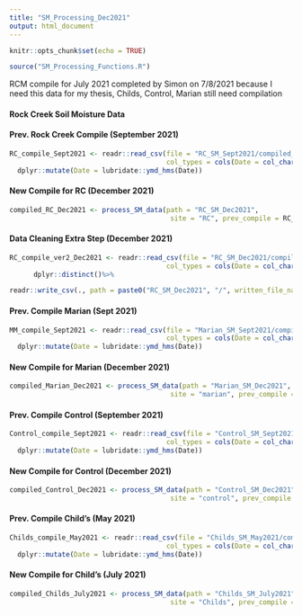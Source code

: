 ```yaml
---
title: "SM_Processing_Dec2021"
output: html_document
---
```


```r
knitr::opts_chunk$set(echo = TRUE)
```

```r

source("SM_Processing_Functions.R")

```

############# RCM compile for July 2021 completed by Simon on 7/8/2021 because I need this data for my thesis, Childs, Control, Marian still need compilation #########################

#### Rock Creek Soil Moisture Data

#### Prev. Rock Creek Compile (September 2021)

```r

RC_compile_Sept2021 <- readr::read_csv(file = "RC_SM_Sept2021/compiled_RC_Sept2021.csv", 
                                       col_types = cols(Date = col_character(), .default = col_double())) %>% 
  dplyr::mutate(Date = lubridate::ymd_hms(Date))

```

#### New Compile for RC (December 2021)

```r

compiled_RC_Dec2021 <- process_SM_data(path = "RC_SM_Dec2021", 
                                        site = "RC", prev_compile = RC_compile_Sept2021, written_file_name = "compiled_RC_Dec2021.csv")
```
#### Data Cleaning Extra Step (December 2021)

```r

RC_compile_ver2_Dec2021 <- readr::read_csv(file = "RC_SM_Dec2021/compiled_RC_Dec2021.csv", 
                                       col_types = cols(Date = col_character(), .default = col_double()))%>%
      dplyr::distinct()%>%

readr::write_csv(., path = paste0("RC_SM_Dec2021", "/", written_file_name = "compiled_ver2_RC_Dec2021.csv"))
```

#### Prev. Compile Marian (Sept 2021)

```r
MM_compile_Sept2021 <- readr::read_csv(file = "Marian_SM_Sept2021/compiled_Marian_Sept2021.csv", 
                                       col_types = cols(Date = col_character(), .default = col_double())) %>% 
  dplyr::mutate(Date = lubridate::ymd_hms(Date))
```

#### New Compile for Marian (December 2021)

```r
compiled_Marian_Dec2021 <- process_SM_data(path = "Marian_SM_Dec2021", 
                                        site = "marian", prev_compile = MM_compile_Dec2021, written_file_name = "compiled_Marian_Dec2021.csv")
```


#### Prev. Compile Control (September 2021)

```r
Control_compile_Sept2021 <- readr::read_csv(file = "Control_SM_Sept2021/compiled_Control_Sept2021.csv", 
                                       col_types = cols(Date = col_character(), .default = col_double())) %>% 
  dplyr::mutate(Date = lubridate::ymd_hms(Date))
```

#### New Compile for Control (December 2021)

```r
compiled_Control_Dec2021 <- process_SM_data(path = "Control_SM_Dec2021", 
                                        site = "control", prev_compile = Control_compile_Sept2021, written_file_name = "compiled_Control_Dec2021.csv")
```

#### Prev. Compile Child's (May 2021)

```r
Childs_compile_May2021 <- readr::read_csv(file = "Childs_SM_May2021/compiled_Childs_May2021.csv", 
                                       col_types = cols(Date = col_character(), .default = col_double())) %>% 
  dplyr::mutate(Date = lubridate::ymd_hms(Date))
```

#### New Compile for Child's (July 2021)

```r
compiled_Childs_July2021 <- process_SM_data(path = "Childs_SM_July2021", 
                                        site = "Childs", prev_compile = Childs_compile_May2021, written_file_name = "compiled_Childs_July2021.csv")
```
